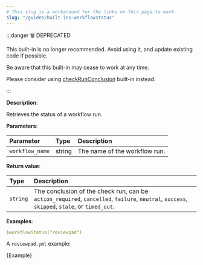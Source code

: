 ```yaml
---
# This slug is a workaround for the links on this page to work.
slug: "/guides/built-ins-workflowstatus"
---
```



:::danger 🗑️ DEPRECATED

This built-in is no longer recommended. Avoid using it, and update existing code if possible.

Be aware that this built-in may cease to work at any time.

Please consider using [checkRunConclusion](./built-ins#checkrunconclusion) built-in instead.

:::

**Description**:

Retrieves the status of a workflow run.

**Parameters**:

| Parameter       | Type   | Description                   |
| :-------------- | :----- | :---------------------------- |
| `workflow_name` | string | The name of the workflow run. |

**Return value**:

| Type     | Description                                                                                                                                  |
| :------- | :------------------------------------------------------------------------------------------------------------------------------------------- |
| `string` | The conclusion of the check run, can be `action_required`, `cancelled`, `failure`, `neutral`, `success`, `skipped`, `stale`, or `timed_out`. |

**Examples**:

```yml
$workflowStatus("reviewpad")
```

A `reviewpad.yml` example:

<CodeBlock language="yml" title="reviewpad.yml">{Example}</CodeBlock>
